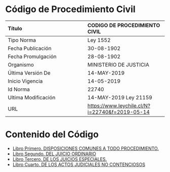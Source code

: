 # Código de Procedimiento Civil {.unnumbered}

| Título | CODIGO DE PROCEDIMIENTO CIVIL|
| :------------- | :------------- |
| Tipo Norma   | Ley 1552 |
| Fecha Publicación | 30-08-1902|
| Fecha Promulgación    | 28-08-1902|
| Organismo | MINISTERIO DE JUSTICIA|
| Última Versión De  | 14-MAY-2019|
| Inicio Vigencia  | 14-05-2019|
| Id Norma | 22740|
| Ultima Modificación | 14-MAY-2019 Ley 21159|
| URL | [https://www.leychile.cl/N?i=22740&f=2019-05-14](https://www.leychile.cl/N?i=22740&f=2019-05-14) |


# Contenido del Código

- [Libro Primero. DISPOSICIONES COMUNES A TODO PROCEDIMIENTO.](codigo_procedimiento_civil_libro1.qmd)
- [Libro Segundo. DEL JUICIO ORDINARIO](codigo_procedimiento_civil_libro2.qmd)
- [Libro Tercero. DE LOS JUICIOS ESPECIALES.](codigo_procedimiento_civil_libro3.qmd)
- [Libro Cuarto. DE LOS ACTOS JUDICIALES NO CONTENCIOSOS](codigo_procedimiento_civil_libro4.qmd)


